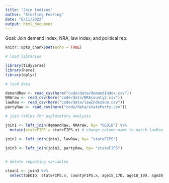 ```yaml
---
title: "Join Indices"
author: "Sterling Fearing"
date: "6/11/2022"
output: html_document
---
```


Goal: Join demand index, NRA, law index, and political rep. 

```r
knitr::opts_chunk$set(echo = TRUE)
```

```r
# load libraries

library(tidyverse)
library(here)
library(dplyr)

```

```r
# load data

demandRaw <- read_csv(here("code/data/demandIndex.csv"))
NRAraw <- read_csv(here("code/data/NRAcounty2.csv"))
lawRaw <- read_csv(here("code/data/lawIndexSum.csv"))
partyRaw <- read_csv(here("code/data/stateParty.csv"))
```

```r

# join tables for exploratory analysis

join1 <- left_join(demandRaw, NRAraw, by= "GEOID") %>%
  mutate(stateFIPS = stateFIPS.x) # change column name to match lawRaw

join2 <- left_join(join1, lawRaw, by= "stateFIPS")

join3 <- left_join(join2, partyRaw, by= "stateFIPS")
  
```

```r

# delete repeating variables

clean1 <- join3 %>%
  select(GEOID, stateFIPS.x, countyFIPS.x, age15_17D, age18_19D, age20_24D, age25_29D, age30_34D, age35_39D, age40_49D, age15_49D, )
```

